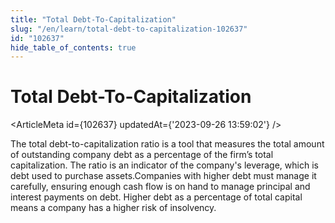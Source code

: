 ```yaml
---
title: "Total Debt-To-Capitalization"
slug: "/en/learn/total-debt-to-capitalization-102637"
id: "102637"
hide_table_of_contents: true
---
```



# Total Debt-To-Capitalization

<ArticleMeta id={102637} updatedAt={'2023-09-26 13:59:02'} />
<div className='border-solid border-b border-t-0 my-4 border-[var(--ifm-color-gray-300)]' />

The total debt-to-capitalization ratio is a tool that measures the total amount of outstanding company debt as a percentage of the firm’s total capitalization. The ratio is an indicator of the company's leverage, which is debt used to purchase assets.Companies with higher debt must manage it carefully, ensuring enough cash flow is on hand to manage principal and interest payments on debt. Higher debt as a percentage of total capital means a company has a higher risk of insolvency.
